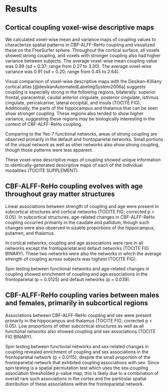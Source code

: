 # Results

## Cortical coupling voxel-wise descriptive maps
  We calculated voxel-wise mean and variance maps of coupling values to characterize spatial patterns in CBF-ALFF-ReHo coupling and visualized these on the FreeSurfer sphere. Throughout the cortical surface, all voxels showed strong coupling, and voxels with stronger coupling also had higher variance between subjects. The average voxel-wise mean coupling value was 0.99 (sd = 0.37; range from 0.27 to 3.30). The average voxel-wise variance was 0.91 (sd = 0.20; range from 0.45 to 2.64).
  
  Visual comparison of voxel-wise descriptive maps with the Desikan-Killiany cortical atlas [@desikanAutomatedLabelingSystem2006a] suggests coupling is especially strong in the following regions, bilaterally: superior frontal, paracentral, caudal anterior cingulate, posterior cingulate, isthmus cingulate, pericalcarine, lateral occipital, and insula (TOCITE FIG). Additionally, the parts of the hippocampus and thalamus that can be seen show stronger coupling. These regions also tended to show higher variance,  suggesting these regions may be biologically interesting in the context of CBF-ALFF-ReHo coupling.

  Comparing to the Yeo 7 functional networks, areas of strong coupling are observed primarily in the default and frontoparietal networks. Small portions of the visual network as well as other networks also show strong coupling, though those patterns were less apparent.
  
  These voxel-wise descriptive maps of coupling showed unique information to identically-generated descriptive maps of each of the individual modalities (TOCITE SUPPLEMENT).
  
## CBF-ALFF-ReHo coupling evolves with age throughout gray matter structures
  Linear associations between strength of coupling and age were present in subcortical structures and cortical networks (TOCITE FIG; corrected p < 0.05). In subcortical structures, age-related changes in CBF-ALFF-ReHo coupling occurred primarily in the caudate and pallidum, though such changes were also observed in sizable proportions of the hippocampus, putamen, and thalamus.
  
  In cortical networks, coupling and age associations were rare in all networks except the frontoparietal and default networks (TOCITE FIG BINARY). These two networks were also the networks in which the average strength of coupling across subjects was highest (TOCITE FIG).
  
  Spin testing between functional networks and age-related changes in coupling showed enrichment of coupling and age associations in the frontoparietal (p = 0.0125) and default networks (p = 0.039).

## CBF-ALFF-ReHo coupling varies between males and females, primarily in subcortical regions
  Associations between CBF-ALFF-ReHo coupling and sex were present primarily in the hippocampus and thalamus (TOCITE FIG; corrected p < 0.05). Low proportions of other subcortical structures as well as all functional networks also showed coupling and sex associations (TOCITE FIG BINARY).
  
  Spin testing between functional networks and sex-related changes in coupling revealed enrichment of coupling and sex associations in the frontoparietal network (p = 0.0115), despite the small proportion of the frontoparietal network that exhibited coupling associations with sex. Since spin testing is a spatial permutation test which uses the sex-coupling association thresholded p-value map, this is likely due to a combination of overall rare such associations in the cortex and the particular spatial distribution of these associations within the frontoparietal network.
